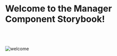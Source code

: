 
<Meta title="Core/manager-react-components/Introduction" />

# Welcome to the Manager Component Storybook!

<div>
  <Links
    type={LinkType.external}
    label={`Library package version ${version}`}
    href="https://github.com/ovh/manager/tree/master/packages/manager-react-components"
    target="_blank"
  />
  <br />
</div>

<div>
  <Links
    type={LinkType.external}
    label={`@ovhcloud/ods-components and @ovhcloud/ods-themes version ${devDependencies['@ovhcloud/ods-components']}`}
    href="https://ovh.github.io/design-system/v18.3.0/?path=/docs/ovhcloud-design-system-welcome--docs"
    target="_blank"
  />
  <br />
</div>

<div>
  <br />
  <img
    src="https://th.bing.com/th/id/R.173e08cbab5c318ff60d0e2445c8aafd?rik=WDLPHDEItBd4Bw&pid=ImgRaw&r=0"
    alt="welcome"
  />
</div>
